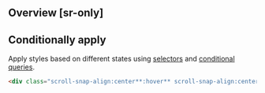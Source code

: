 ## Overview [sr-only]
<Overview/>

## Conditionally apply
Apply styles based on different states using [selectors](/docs/state-selectors) and [conditional queries](/docs/conditional-queries).
```html
<div class="scroll-snap-align:center**:hover** scroll-snap-align:center**@sm** scroll-snap-align:center**@dark** scroll-snap-align:center**@print**">…</div>
```

